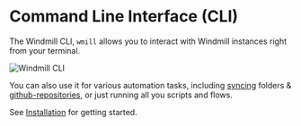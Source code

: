 
# Command Line Interface (CLI)

The Windmill CLI, `wmill` allows you to interact with Windmill instances right from your
terminal.

![Windmill CLI](../../assets/advanced/cli/setup.gif)

You can also use it for various automation tasks, including
[syncing](./sync.md) folders &
[github-repositories](./sync.md#stateful-sycing), or just running all you scripts and flows.

See [Installation](./installation.md) for getting started.

<div class="grid grid-cols-2 gap-6 mb-4">
	<DocCard
		title="Installation"
		description="How to install the CLI"
		href="/docs/advanced/cli/installation"
	/>
</div>
